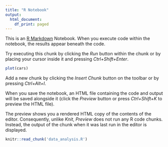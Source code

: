 ---
title: "R Notebook"
output:
  html_document:
    df_print: paged
---

This is an [R Markdown](http://rmarkdown.rstudio.com) Notebook. When you execute code within the notebook, the results appear beneath the code. 

Try executing this chunk by clicking the *Run* button within the chunk or by placing your cursor inside it and pressing *Ctrl+Shift+Enter*. 

```{r}
plot(cars)
```

Add a new chunk by clicking the *Insert Chunk* button on the toolbar or by pressing *Ctrl+Alt+I*.

When you save the notebook, an HTML file containing the code and output will be saved alongside it (click the *Preview* button or press *Ctrl+Shift+K* to preview the HTML file).

The preview shows you a rendered HTML copy of the contents of the editor. Consequently, unlike *Knit*, *Preview* does not run any R code chunks. Instead, the output of the chunk when it was last run in the editor is displayed.

```{r cache=FALSE}
knitr::read_chunk('data_analysis.R')
```



```{r Google Trends Query}

```

```{r Get Interest Over Time}

```

```{r Save Data}

```

```{r Download Data}

```

```{r Import Data 2010}

```

```{r Extract Relevant Data 2010}

```

```{r Import Data 2011}

```

```{r Extract Relevant Data 2011}

```

```{r Import Data 2012}

```

```{r Extract Relevant Data 2012}

```

```{r Import Data 2013}

```

```{r Extract Relevant Data 2013}

```

```{r Import Data 2014}

```

```{r Extract Relevant Data 2014}

```

```{r Import Data 2015}

```

```{r Extract Relevant Data 2015}

```

```{r Import Data 2016}

```

```{r Extract Relevant Data 2016}

```

```{r Total Data}

```

```{r Keep Years And Hits}

```

```{r Convert Hits To Numeric}

```

```{r Aggregate Function}

```

```{r Convert Suicides To Numeric}

```

```{r Analysis}

```

